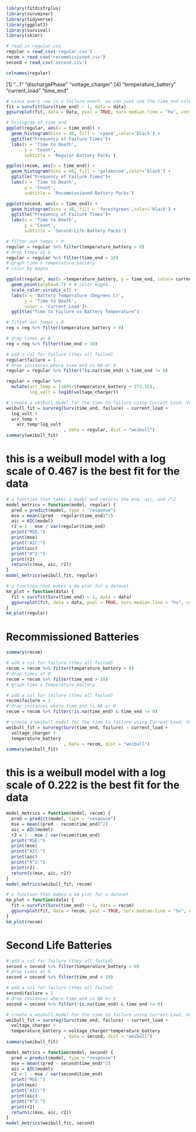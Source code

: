 ```r
library(fitdistrplus)
library(survminer)
library(tidyverse)
library(ggplot2)
library(survival)
library(skimr)
```
```r

# read in regular.csv
regular = read_csv('regular.csv')
recom = read_csv('recommissioned.csv')
second = read_csv('second.csv')
```
```r
colnames(regular)
```
[1] "...1"                "dischargePhase"      "voltage_charger"
[4] "temperature_battery" "current_load"        "time_end"

```r
# since every row is a failure event, we can just use the time_end column
fit = survfit(Surv(time_end) ~ 1, data = data)
ggsurvplot(fit, data = data, pval = TRUE, surv.median.line = "hv", conf.int = TRUE) + ggtitle("KM curve for Batteries")
```
```r
# histogram of time_end
ggplot(regular, aes(x = time_end)) +
  geom_histogram(bins = 40, fill = 'cyan4',color='black') +
  ggtitle("Frequency of Failure Times")+
  labs(x = 'Time to Death',
       y = 'Count',
       subtitle = 'Regular Battery Packs')
```

```r
ggplot(recom, aes(x = time_end)) +
  geom_histogram(bins = 40, fill = 'goldenrod',color='black') +
  ggtitle("Frequency of Failure Times")+
  labs(x = 'Time to Death',
       y = 'Count',
       subtitle = 'Recommissioned Battery Packs')
```
```r
ggplot(second, aes(x = time_end)) +
  geom_histogram(bins = 40, fill = 'forestgreen',color='black') +
  ggtitle("Frequency of Failure Times")+
  labs(x = 'Time to Death',
       y = 'Count',
       subtitle = 'Second-Life Battery Packs')
```
```r
# filter out temps < 0
regular = regular %>% filter(temperature_battery > 0)
# drop times at 0
regular = regular %>% filter(time_end > 10)
# graph time x temperature_battery
# color by magma
```

```r
ggplot(regular, aes(x =temperature_battery, y = time_end, color= current_load)) +
  geom_point(alpha=0.7) + # color magma
  scale_color_viridis_c() +
  labs(x = 'Battery Temperature (Degrees C)',
       y = 'Time to Death',
       color = 'Current Load')+
  ggtitle("Time to Failure vs Battery Temperature")
```

```r
# filter out temps < 0
reg = reg %>% filter(temperature_battery > 0)

# drop times at 0
reg = reg %>% filter(time_end > 10)

# add a col for failure (they all failed)
regular$failure = 1
# drop instances where time_end is NA or 0
regular = regular %>% filter(!is.na(time_end) & time_end != 0)

regular = regular %>%
  mutate(arr_temp = 11605/(temperature_battery + 273.15),
         log_volt = log10(voltage_charger))
```
```r
# create a weibull model for the time to failure using Current Load, Voltage Charger, and Temperature Battery
weibull_fit = survreg(Surv(time_end, failure) ~ current_load +
  log_volt +
  arr_temp +
    arr_temp*log_volt
                      , data = regular, dist = "weibull")
summary(weibull_fit)
```


# this is a weibull model with a log scale of 0.467 is the best fit for the data

```r
# a function that takes a model and returns the mse, aic, and r^2
model_metrics = function(model, regular) {
  pred = predict(model, type = "response")
  mse = mean((pred - regular$time_end)^2)
  aic = AIC(model)
  r2 = 1 - mse / var(regular$time_end)
  print("MSE:")
  print(mse)
  print("AIC:")
  print(aic)
  print("R^2:")
  print(r2)
  return(c(mse, aic, r2))
}
model_metrics(weibull_fit, regular)
```
```r
# a function that makes a km plot for a dataset
km_plot = function(data) {
  fit = survfit(Surv(time_end) ~ 1, data = data)
  ggsurvplot(fit, data = data, pval = TRUE, surv.median.line = "hv", conf.int = TRUE) + ggtitle("KM curve for Batteries")
}
km_plot(regular)
```

# Recommissioned Batteries

```r
summary(recom)
```

```r
# add a col for failure (they all failed)
recom = recom %>% filter(temperature_battery > 0)
# drop times at 0
recom = recom %>% filter(time_end > 10)
# graph time x temperature_battery

# add a col for failure (they all failed)
recom$failure = 1
# drop instances where time_end is NA or 0
recom = recom %>% filter(!is.na(time_end) & time_end != 0)

# create a weibull model for the time to failure using Current Load, Voltage Charger, and Temperature Battery
weibull_fit = survreg(Surv(time_end, failure) ~ current_load +
  voltage_charger +
  temperature_battery
                      , data = recom, dist = "weibull")
summary(weibull_fit)
```

# this is a weibull model with a log scale of 0.222 is the best fit for the data

```r
model_metrics = function(model, recom) {
  pred = predict(model, type = "response")
  mse = mean((pred - recom$time_end)^2)
  aic = AIC(model)
  r2 = 1 - mse / var(recom$time_end)
  print("MSE:")
  print(mse)
  print("AIC:")
  print(aic)
  print("R^2:")
  print(r2)
  return(c(mse, aic, r2))
}
model_metrics(weibull_fit, recom)
```
```r
# a function that makes a km plot for a dataset
km_plot = function(data) {
  fit = survfit(Surv(time_end) ~ 1, data = recom)
  ggsurvplot(fit, data = recom, pval = TRUE, surv.median.line = "hv", conf.int = TRUE) + ggtitle("KM curve for Batteries")
}
km_plot(recom)
```

# Second Life Batteries

```r
# add a col for failure (they all failed)
second = second %>% filter(temperature_battery > 0)
# drop times at 0
second = second %>% filter(time_end > 10)

# add a col for failure (they all failed)
second$failure = 1
# drop instances where time_end is NA or 0
second = second %>% filter(!is.na(time_end) & time_end != 0)

# create a weibull model for the time to failure using Current Load, Voltage Charger, and Temperature Battery
weibull_fit = survreg(Surv(time_end, failure) ~ current_load +
  voltage_charger +
  temperature_battery + voltage_charger*temperature_battery
                      , data = second, dist = "weibull")
summary(weibull_fit)
```
```r
model_metrics = function(model, second) {
  pred = predict(model, type = "response")
  mse = mean((pred - second$time_end)^2)
  aic = AIC(model)
  r2 = 1 - mse / var(second$time_end)
  print("MSE:")
  print(mse)
  print("AIC:")
  print(aic)
  print("R^2:")
  print(r2)
  return(c(mse, aic, r2))
}
model_metrics(weibull_fit, second)
```
















